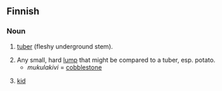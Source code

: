 ==Finnish==

===Noun===
{{fi-noun}}

# {{context|botany|lang=fi}} [[tuber]] (fleshy underground stem).
# Any small, hard [[lump]] that might be compared to a tuber, esp. potato.
#*''mukulakivi'' = [[cobblestone]]
# {{dialectal|lang=fi}} [[kid]]